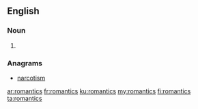 ==English==

===Noun===
{{head|en|plural}}

# {{plural of|romantic|lang=en}}

===Anagrams===
* [[narcotism#English|narcotism]]

[[ar:romantics]]
[[fr:romantics]]
[[ku:romantics]]
[[my:romantics]]
[[fi:romantics]]
[[ta:romantics]]